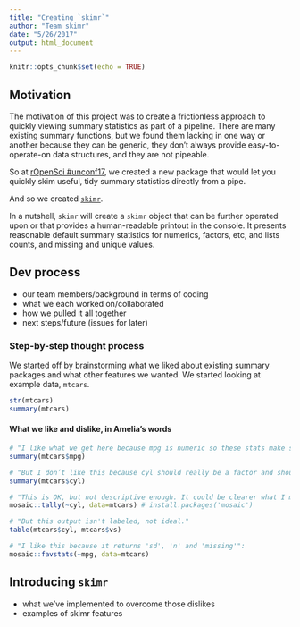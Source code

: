 ```yaml
---
title: "Creating `skimr`"
author: "Team skimr"
date: "5/26/2017"
output: html_document
---
```


```r
knitr::opts_chunk$set(echo = TRUE)
```

## Motivation 

The motivation of this project was to create a frictionless approach to quickly viewing summary statistics as part of a pipeline. There are many existing summary functions, but we found them lacking in one way or another because they can be generic, they don't always provide easy-to-operate-on data structures, and they are not pipeable. 

So at [rOpenSci #unconf17](http://unconf17.ropensci.org/), we created a new package that would let you quickly skim useful, tidy summary statistics directly from a pipe. 

And so we created [`skimr`](https://github.com/ropenscilabs/skimr#skimr). 

In a nutshell, `skimr` will create a `skimr` object that can be further operated upon or that provides a human-readable printout in the console. It presents reasonable default summary statistics for numerics, factors, etc, and lists counts, and missing and unique values. 

## Dev process

- our team members/background in terms of coding
- what we each worked on/collaborated
- how we pulled it all together
- next steps/future (issues for later)

### Step-by-step thought process

We started off by brainstorming what we liked about existing summary packages and what other features we wanted. We started looking at example data, `mtcars`. 

```r
str(mtcars)
summary(mtcars)
```

#### What we like and dislike, in Amelia's words

```r
# "I like what we get here because mpg is numeric so these stats make sense:" 
summary(mtcars$mpg) 

# "But I don’t like this because cyl should really be a factor and shouldn't have these stats:"
summary(mtcars$cyl)

# "This is OK, but not descriptive enough. It could be clearer what I'm looking at."
mosaic::tally(~cyl, data=mtcars) # install.packages('mosaic')

# "But this output isn't labeled, not ideal." 
table(mtcars$cyl, mtcars$vs)

# "I like this because it returns 'sd', 'n' and 'missing'":
mosaic::favstats(~mpg, data=mtcars) 
```

## Introducing `skimr`



- what we've implemented to overcome those dislikes
- examples of skimr features

